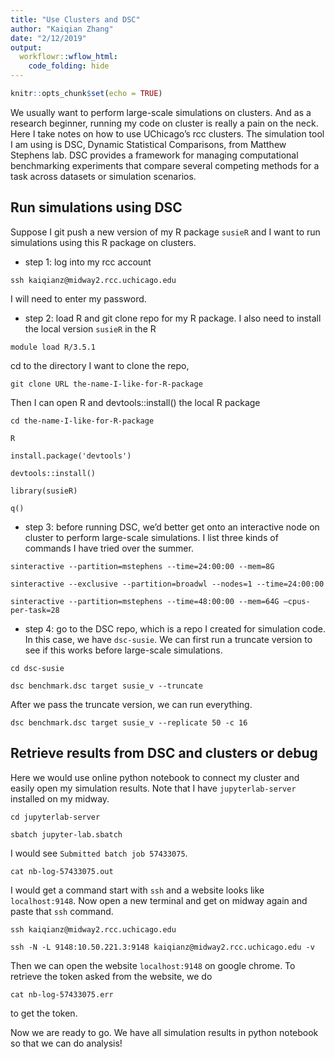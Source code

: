 ```yaml
---
title: "Use Clusters and DSC"
author: "Kaiqian Zhang"
date: "2/12/2019"
output:
  workflowr::wflow_html:
    code_folding: hide
---
```



```r
knitr::opts_chunk$set(echo = TRUE)
```

We usually want to perform large-scale simulations on clusters. And as a research beginner, running my code on cluster is really a pain on the neck. Here I take notes on how to use UChicago's rcc clusters. The simulation tool I am using is DSC, Dynamic Statistical Comparisons, from Matthew Stephens lab. DSC provides a framework for managing computational benchmarking experiments that compare several competing methods for a task across datasets or simulation scenarios.

## Run simulations using DSC

Suppose I git push a new version of my R package `susieR` and I want to run simulations using this R package on clusters.

* step 1: log into my rcc account

```
ssh kaiqianz@midway2.rcc.uchicago.edu
```

I will need to enter my password.

* step 2: load R and git clone repo for my R package. I also need to install the local version `susieR` in the R

```
module load R/3.5.1 
```

cd to the directory I want to clone the repo,

```
git clone URL the-name-I-like-for-R-package
```

Then I can open R and devtools::install() the local R package

```
cd the-name-I-like-for-R-package

R

install.package('devtools')

devtools::install()

library(susieR)

q()
```

* step 3: before running DSC, we'd better get onto an interactive node on cluster to perform large-scale simulations. I list three kinds of commands I have tried over the summer.

```
sinteractive --partition=mstephens --time=24:00:00 --mem=8G

sinteractive --exclusive --partition=broadwl --nodes=1 --time=24:00:00 

sinteractive --partition=mstephens --time=48:00:00 --mem=64G —cpus-per-task=28
```

* step 4: go to the DSC repo, which is a repo I created for simulation code. In this case, we have `dsc-susie`. We can first run a truncate version to see if this works before large-scale simulations.

```
cd dsc-susie

dsc benchmark.dsc target susie_v --truncate
```
After we pass the truncate version, we can run everything.

```
dsc benchmark.dsc target susie_v --replicate 50 -c 16
```

## Retrieve results from DSC and clusters or debug

Here we would use online python notebook to connect my cluster and easily open my simulation results. Note that I have `jupyterlab-server` installed on my midway. 

```
cd jupyterlab-server

sbatch jupyter-lab.sbatch 
```

I would see `Submitted batch job 57433075`.

```
cat nb-log-57433075.out
```

I would get a command start with `ssh` and a website looks like `localhost:9148`. Now open a new terminal and get on midway again and paste that `ssh` command. 

```
ssh kaiqianz@midway2.rcc.uchicago.edu

ssh -N -L 9148:10.50.221.3:9148 kaiqianz@midway2.rcc.uchicago.edu -v
```

Then we can open the website `localhost:9148` on google chrome. To retrieve the token asked from the website, we do

```
cat nb-log-57433075.err
```
to get the token.

Now we are ready to go. We have all simulation results in python notebook so that we can do analysis!












